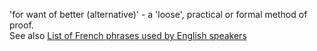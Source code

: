 'for want of better (alternative)' - a 'loose', practical or formal method of proof. <br />

See also [[List of French phrases used by English speakers]]
{{stub}}
{{Uncategorizedstub|date=August 2007}}